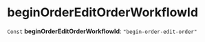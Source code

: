 
# beginOrderEditOrderWorkflowId

 `Const` **beginOrderEditOrderWorkflowId**: `"begin-order-edit-order"`
